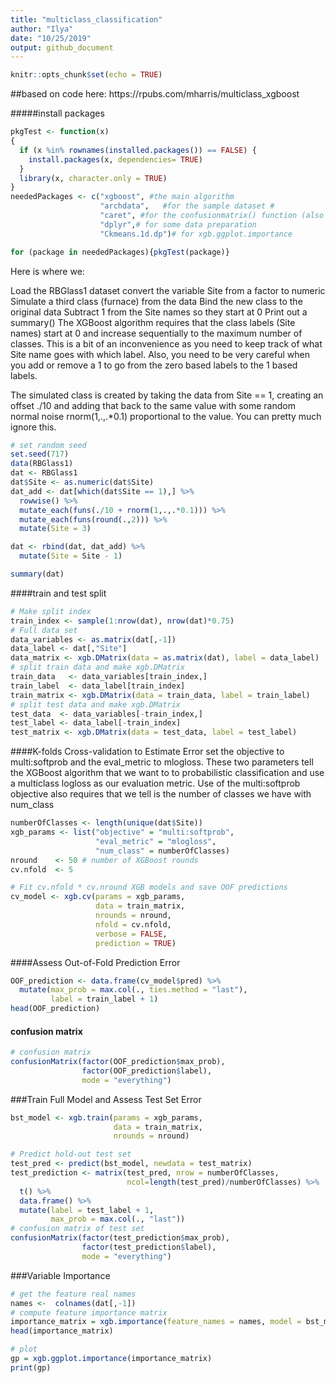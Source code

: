 ```yaml
---
title: "multiclass_classification"
author: "Ilya"
date: "10/25/2019"
output: github_document
---
```


```r
knitr::opts_chunk$set(echo = TRUE)
```

##based on code here: https://rpubs.com/mharris/multiclass_xgboost

#####install packages
```r
pkgTest <- function(x)
{
  if (x %in% rownames(installed.packages()) == FALSE) {
    install.packages(x, dependencies= TRUE)    
  }
  library(x, character.only = TRUE)
}
neededPackages <- c("xgboost", #the main algorithm 
                    "archdata",   #for the sample dataset #
                    "caret", #for the confusionmatrix() function (also needs e1071 package)
                    "dplyr",# for some data preparation
                    "Ckmeans.1d.dp")# for xgb.ggplot.importance

for (package in neededPackages){pkgTest(package)}

```


Here is where we:

Load the RBGlass1 dataset
convert the variable Site from a factor to numeric
Simulate a third class (furnace) from the data
Bind the new class to the original data
Subtract 1 from the Site names so they start at 0
Print out a summary()
The XGBoost algorithm requires that the class labels (Site names) start at 0 and increase sequentially to the maximum number of classes. This is a bit of an inconvenience as you need to keep track of what Site name goes with which label. Also, you need to be very careful when you add or remove a 1 to go from the zero based labels to the 1 based labels.

The simulated class is created by taking the data from Site == 1, creating an offset ./10 and adding that back to the same value with some random normal noise rnorm(1,.,.*0.1) proportional to the value. You can pretty much ignore this.

```r
# set random seed
set.seed(717)
data(RBGlass1)
dat <- RBGlass1 
dat$Site <- as.numeric(dat$Site)
dat_add <- dat[which(dat$Site == 1),] %>%
  rowwise() %>%
  mutate_each(funs(./10 + rnorm(1,.,.*0.1))) %>%
  mutate_each(funs(round(.,2))) %>%
  mutate(Site = 3)
```

```r
dat <- rbind(dat, dat_add) %>%
  mutate(Site = Site - 1)

summary(dat)
```

####train and test split

```r
# Make split index
train_index <- sample(1:nrow(dat), nrow(dat)*0.75)
# Full data set
data_variables <- as.matrix(dat[,-1])
data_label <- dat[,"Site"]
data_matrix <- xgb.DMatrix(data = as.matrix(dat), label = data_label)
# split train data and make xgb.DMatrix
train_data   <- data_variables[train_index,]
train_label  <- data_label[train_index]
train_matrix <- xgb.DMatrix(data = train_data, label = train_label)
# split test data and make xgb.DMatrix
test_data  <- data_variables[-train_index,]
test_label <- data_label[-train_index]
test_matrix <- xgb.DMatrix(data = test_data, label = test_label)
```


####K-folds Cross-validation to Estimate Error
set the objective to multi:softprob and the eval_metric to mlogloss. These two parameters tell the XGBoost algorithm that we want to to probabilistic classification and use a multiclass logloss as our evaluation metric. Use of the multi:softprob objective also requires that we tell is the number of classes we have with num_class
```r
numberOfClasses <- length(unique(dat$Site))
xgb_params <- list("objective" = "multi:softprob",
                   "eval_metric" = "mlogloss",
                   "num_class" = numberOfClasses)
nround    <- 50 # number of XGBoost rounds
cv.nfold  <- 5

# Fit cv.nfold * cv.nround XGB models and save OOF predictions
cv_model <- xgb.cv(params = xgb_params,
                   data = train_matrix, 
                   nrounds = nround,
                   nfold = cv.nfold,
                   verbose = FALSE,
                   prediction = TRUE)
```


####Assess Out-of-Fold Prediction Error
```r
OOF_prediction <- data.frame(cv_model$pred) %>%
  mutate(max_prob = max.col(., ties.method = "last"),
         label = train_label + 1)
head(OOF_prediction)
```

#### confusion matrix
```r
# confusion matrix
confusionMatrix(factor(OOF_prediction$max_prob),
                factor(OOF_prediction$label),
                mode = "everything")
```

###Train Full Model and Assess Test Set Error
```r
bst_model <- xgb.train(params = xgb_params,
                       data = train_matrix,
                       nrounds = nround)

# Predict hold-out test set
test_pred <- predict(bst_model, newdata = test_matrix)
test_prediction <- matrix(test_pred, nrow = numberOfClasses,
                          ncol=length(test_pred)/numberOfClasses) %>%
  t() %>%
  data.frame() %>%
  mutate(label = test_label + 1,
         max_prob = max.col(., "last"))
# confusion matrix of test set
confusionMatrix(factor(test_prediction$max_prob),
                factor(test_prediction$label),
                mode = "everything")
```

###Variable Importance
```r
# get the feature real names
names <-  colnames(dat[,-1])
# compute feature importance matrix
importance_matrix = xgb.importance(feature_names = names, model = bst_model)
head(importance_matrix)

# plot
gp = xgb.ggplot.importance(importance_matrix)
print(gp) 
```

